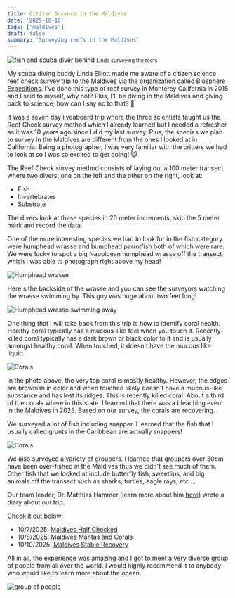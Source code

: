 ```yaml
---
title: Citizen Science in the Maldives
date: '2025-10-10'
tags: ['maldives']
draft: false
summary: 'Surveying reefs in the Maldives'
---
```


<Image
  src="/static/images/maldives-biosphere/linda-survey.jpg"
  width={800}
  height={840}
  alt="fish and scuba diver behind"
/>
<small>Linda surveying the reefs</small>

My scuba diving buddy Linda Elliott made me aware of a citizen science reef check survey trip to the Maldives via the organization called [Biosphere Expeditions](https://www.biosphere-expeditions.org/volunteeringinmaldives). I've done this type of reef survey in Monterey California in 2015 and I said to myself, why not? Plus, I'll be diving in the Maldives and giving back to science, how can I say no to that? 🤩

It was a seven day liveaboard trip where the three scientists taught us the Reef Check survey method which I already learned but I needed a refresher as it was 10 years ago since I did my last survey. Plus, the species we plan to survey in the Maldives are different from the ones I looked at in California. Being a photographer, I was very familiar with the critters we had to look at so I was so excited to get going! 😺

The Reef Check survey method consists of laying out a 100 meter transect where two divers, one on the left and the other on the right, look at:

- Fish
- Invertebrates
- Substrate

The divers look at these species in 20 meter increments, skip the 5 meter mark and record the data.

One of the more interesting species we had to look for in the fish category were humphead wrasse and bumphead parrotfish both of which were rare. We were lucky to spot a big Napoloean humphead wrasse off the transect which I was able to photograph right above my head!

<Image
  src="/static/images/maldives-biosphere/wrasse.jpg"
  width={800}
  height={840}
  alt="Humphead wrasse"
/>

Here's the backside of the wrasse and you can see the surveyors watching the wrasse swimming by. This guy was huge about two feet long!

<Image
  src="/static/images/maldives-biosphere/wrasse-backside.jpg"
  width={800}
  height={840}
  alt="Humphead wrasse swimming away"
/>

One thing that I will take back from this trip is how to identify coral health. Healthy coral typically has a mucous-like feel when you touch it. Recently-killed coral typically has a dark brown or black color to it and is usually amongst healthy coral. When touched, it doesn't have the mucous like liquid.

<Image
  src="/static/images/maldives-biosphere/coral-rkc.jpg"
  width={800}
  height={840}
  alt="Corals"
/>

In the photo above, the very top coral is mostly healthy. However, the edges are brownish in color and when touched likely doesn't have a mucous-like substance and has lost its ridges. This is recently killed coral. About a third of the corals where in this state. I learned that there was a bleaching event in the Maldives in 2023. Based on our survey, the corals are recovering.

We surveyed a lot of fish including snapper. I learned that the fish that I usually called grunts in the Caribbean are actually snappers!

<Image src="/static/images/maldives-biosphere/snappers.jpg" width={800} height={840} alt="Corals" />

We also surveyed a variety of groupers. I learned that groupers over 30cm have been over-fished in the Maldives thus we didn't see much of them. Other fish that we looked at include butterfly fish, sweetlips, and big animals off the transect such as sharks, turtles, eagle rays, etc ...

Our team leader, Dr. Matthias Hammer (learn more about him [here](https://www.biosphere-expeditions.org/matthiashammer)) wrote a diary about our trip.

Check it out below:

- 10/7/2025: [Maldives Half Checked](https://blog.biosphere-expeditions.org/2025/10/07/maldives-half-checked/)
- 10/8/2025: [Maldives Mantas and Corals](https://blog.biosphere-expeditions.org/2025/10/08/maldives-mantas-and-corals/)
- 10/10/2025: [Maldives Stable Recovery](https://blog.biosphere-expeditions.org/2025/10/10/maldives-stable-recovery/)

All in all, the experience was amazing and I got to meet a very diverse group of people from all over the world. I would highly recommend it to anybody who would like to learn more about the ocean.

<Image
  src="/static/images/maldives-biosphere/biosphere-group.webp"
  width={800}
  height={840}
  alt="group of people"
/>
